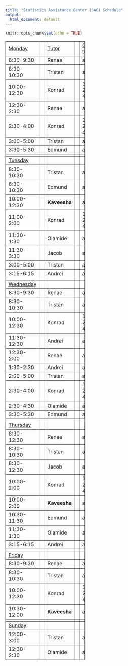 ```yaml
---
title: "Statistics Assistance Center (SAC) Schedule"
output:
  html_document: default
---
```


```r
knitr::opts_chunk$set(echo = TRUE)
```

<table border="1" cellspacing="10" style="width:50%">
    <tr>
        <td><u>Monday</u></td>
        <td> </td>
        <td><u>Tutor</u></td>
        <td> </td>
        <td><u>Classes tutored</u></td>
    </tr>
    <tr>
        <td>8:30-9:30</td>
        <td> </td>
        <td>Renae</td>
        <td> </td>
        <td>all</td>
    </tr>
    <tr>
        <td>8:30-10:30</td>
        <td> </td>
        <td>Tristan</td>
        <td> </td>
        <td>all</td>
    </tr>
    <tr>
        <td>10:00-12:30</td>
        <td> </td>
        <td>Konrad</td>
        <td> </td>
        <td>153, 251, 431</td>
    </tr>
    <tr>
        <td>12:30-2:30</td>
        <td> </td>
        <td>Renae</td>
        <td> </td>
        <td>all</td>
    </tr>
    <tr>
        <td>2:30-4:00</td>
        <td> </td>
        <td>Konrad</td>
        <td> </td>
        <td>153, 251, 431</td>
    </tr>
    <tr>
        <td>3:00-5:00</td>
        <td> </td>
        <td>Tristan</td>
        <td> </td>
        <td>all</td>
    </tr>
    <tr>
        <td>3:30-5:30</td>
        <td> </td>
        <td>Edmund</td>
        <td> </td>
        <td>all</td>
    </tr>
    <tr>
        <td> </td>
        <td> </td>
        <td> </td>
        <td> </td>
        <td> </td>
    </tr>
    <tr>
        <td><u>Tuesday</u></td>
        <td> </td>
        <td> </td>
        <td> </td>
        <td> </td>
    </tr>
    <tr>
        <td>8:30-10:30</td>
        <td> </td>
        <td>Tristan</td>
        <td> </td>
        <td>all</td>
    </tr>
    <tr>
        <td>8:30-10:30</td>
        <td> </td>
        <td>Edmund</td>
        <td> </td>
        <td>all</td>
    </tr>
    <tr>
        <td>10:00-12:30</td>
        <td> </td>
        <td>**Kaveesha**</td>
        <td> </td>
        <td>all</td>
    </tr>
    <tr>
        <td>11:00-2:00</td>
        <td> </td>
        <td>Konrad</td>
        <td> </td>
        <td>153, 251, 431</td>
    </tr>
    <tr>
        <td>11:30-1:30</td>
        <td> </td>
        <td>Olamide</td>
        <td> </td>
        <td>all</td>
    </tr>
    <tr>
        <td>11:30-3:30</td>
        <td> </td>
        <td>Jacob</td>
        <td> </td>
        <td>all</td>
    </tr>
    <tr>
        <td>3:00-5:00</td>
        <td> </td>
        <td>Tristan</td>
        <td> </td>
        <td>all</td>
    </tr>
    <tr>
        <td>3:15-6:15</td>
        <td> </td>
        <td>Andrei</td>
        <td> </td>
        <td>all</td>
    </tr>
    <tr>
        <td> </td>
        <td> </td>
        <td> </td>
        <td> </td>
        <td> </td>
    </tr>
    <tr>
        <td><u>Wednesday</u></td>
        <td> </td>
        <td> </td>
        <td> </td>
        <td> </td>
    </tr>
    <tr>
        <td>8:30-9:30</td>
        <td> </td>
        <td>Renae</td>
        <td> </td>
        <td>all</td>
    </tr>
    <tr>
        <td>8:30-10:30</td>
        <td> </td>
        <td>Tristan</td>
        <td> </td>
        <td>all</td>
    </tr>
    <tr>
        <td>10:00-12:30</td>
        <td> </td>
        <td>Konrad</td>
        <td> </td>
        <td>153, 251, 431</td>
    </tr>
    <tr>
        <td>11:30-12:30</td>
        <td> </td>
        <td>Andrei</td>
        <td> </td>
        <td>all</td>
    </tr>
    <tr>
        <td>12:30-2:00</td>
        <td> </td>
        <td>Renae</td>
        <td> </td>
        <td>all</td>
    </tr>
    <tr>
        <td>1:30-2:30</td>
        <td> </td>
        <td>Andrei</td>
        <td> </td>
        <td>all</td>
    </tr>
    <tr>
        <td>2:00-5:00</td>
        <td> </td>
        <td>Tristan</td>
        <td> </td>
        <td>all</td>
    </tr>
    <tr>
        <td>2:30-4:00</td>
        <td> </td>
        <td>Konrad</td>
        <td> </td>
        <td>153, 251, 431</td>
    </tr>
    <tr>
        <td>2:30-4:30</td>
        <td> </td>
        <td>Olamide</td>
        <td> </td>
        <td>all</td>
    </tr>
    <tr>
        <td>3:30-5:30</td>
        <td> </td>
        <td>Edmund</td>
        <td> </td>
        <td>all</td>
    </tr>
    <tr>
        <td> </td>
        <td> </td>
        <td> </td>
        <td> </td>
        <td> </td>
    </tr>
    <tr>
        <td><u>Thursday</u></td>
        <td> </td>
        <td> </td>
        <td> </td>
        <td> </td>
    </tr>
    <tr>
        <td>8:30-12:30</td>
        <td> </td>
        <td>Renae</td>
        <td> </td>
        <td>all</td>
    </tr>
    <tr>
        <td>8:30-10:30</td>
        <td> </td>
        <td>Tristan</td>
        <td> </td>
        <td>all</td>
    </tr>
    <tr>
        <td>8:30-12:30</td>
        <td> </td>
        <td>Jacob</td>
        <td> </td>
        <td>all</td>
    </tr>
    <tr>
        <td>10:00-2:00</td>
        <td> </td>
        <td>Konrad</td>
        <td> </td>
        <td>153, 251, 431</td>
    </tr>
    <tr>
        <td>10:00-2:00</td>
        <td> </td>
        <td>**Kaveesha**</td>
        <td> </td>
        <td>all</td>
    </tr>
    <tr>
        <td>10:30-11:30</td>
        <td> </td>
        <td>Edmund</td>
        <td> </td>
        <td>all</td>
    </tr>
    <tr>
        <td>11:30-1:30</td>
        <td> </td>
        <td>Olamide</td>
        <td> </td>
        <td>all</td>
    </tr>
    <tr>
        <td>3:15-6:15</td>
        <td> </td>
        <td>Andrei</td>
        <td> </td>
        <td>all</td>
    </tr>
    <tr>
        <td> </td>
        <td> </td>
        <td> </td>
        <td> </td>
        <td> </td>
    </tr>
    <tr>
        <td><u>Friday</u></td>
        <td> </td>
        <td> </td>
        <td> </td>
        <td> </td>
    </tr>
    <tr>
        <td>8:30-9:30</td>
        <td> </td>
        <td>Renae</td>
        <td> </td>
        <td>all</td>
    </tr>
    <tr>
        <td>8:30-10:30</td>
        <td> </td>
        <td>Tristan</td>
        <td> </td>
        <td>all</td>
    </tr>
    <tr>
        <td>10:00-12:30</td>
        <td> </td>
        <td>Konrad</td>
        <td> </td>
        <td>153, 251, 431</td>
    </tr>
    <tr>
        <td>10:30-12:00</td>
        <td> </td>
        <td>**Kaveesha**</td>
        <td> </td>
        <td>all</td>
    </tr>
    <tr>
        <td> </td>
        <td> </td>
        <td> </td>
        <td> </td>
        <td> </td>
    </tr>
    <tr>
        <td><u>Sunday</u></td>
        <td> </td>
        <td> </td>
        <td> </td>
        <td> </td>
    </tr>
    <tr>
        <td>12:00-3:00</td>
        <td> </td>
        <td>Tristan</td>
        <td> </td>
        <td>all</td>
    </tr>
    <tr>
        <td>12:30-2:30</td>
        <td> </td>
        <td>Olamide</td>
        <td> </td>
        <td>all</td>
    </tr>
</table>